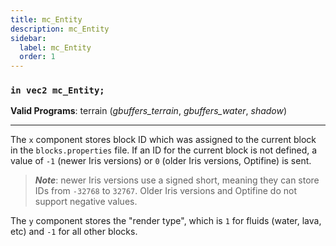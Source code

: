 ```yaml
---
title: mc_Entity
description: mc_Entity
sidebar:
  label: mc_Entity
  order: 1
---
```


### `in vec2 mc_Entity;`

**Valid Programs**: terrain (*gbuffers_terrain*, *gbuffers_water*, *shadow*)

---

The `x` component stores block ID which was assigned to the current block in the `blocks.properties` file. If an ID for the current block is not defined, a value of `-1` (newer Iris versions) or `0` (older Iris versions, Optifine) is sent.

> ***Note***: newer Iris versions use a signed short, meaning they can store IDs from `-32768` to `32767`. Older Iris versions and Optifine do not support negative values.

The `y` component stores the "render type", which is `1` for fluids (water, lava, etc) and `-1` for all other blocks.